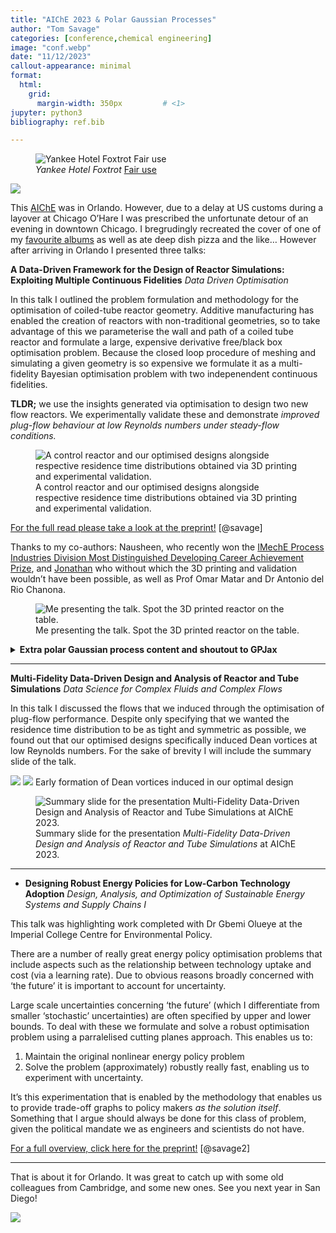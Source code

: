 ```yaml
---
title: "AIChE 2023 & Polar Gaussian Processes"
author: "Tom Savage"
categories: [conference,chemical engineering]
image: "conf.webp"
date: "11/12/2023"
callout-appearance: minimal
format:
  html:
    grid:
      margin-width: 350px         # <1>
jupyter: python3
bibliography: ref.bib

---
```


::: column-margin
![_Yankee Hotel Foxtrot_ <a href="//en.wikipedia.org/wiki/File:Yankee_Hotel_Foxtrot_(Front_Cover).png" title="Fair use of copyrighted material in the context of Yankee Hotel Foxtrot">Fair use</a>](yhf.webp)

![](selfie.webp)
:::

This [AIChE](https://www.aiche.org/conferences/aiche-annual-meeting/2023) was in Orlando. However, due to a delay at US customs during a layover at Chicago O'Hare I was prescribed the unfortunate detour of an evening in downtown Chicago. I bregrudingly recreated the cover of one of my [favourite albums](https://en.wikipedia.org/wiki/Yankee_Hotel_Foxtrot) as well as ate deep dish pizza and the like... However after arriving in Orlando I presented three talks: 

**A Data-Driven Framework for the Design of Reactor Simulations: Exploiting Multiple Continuous Fidelities** _Data Driven Optimisation_

In this talk I outlined the problem formulation and methodology for the optimisation of coiled-tube reactor geometry. 
Additive manufacturing has enabled the creation of reactors with non-traditional geometries, so to take advantage of this we parameterise the wall and path of a coiled tube reactor and formulate a large, expensive derivative free/black box optimisation problem. Because the closed loop procedure of meshing and simulating a given geometry is so expensive we formulate it as a multi-fidelity Bayesian optimisation problem with two indepenendent continuous fidelities.


**TLDR;** we use the insights generated via optimisation to design two new flow reactors. We experimentally validate these and demonstrate _improved plug-flow behaviour at low Reynolds numbers under steady-flow conditions._

![A control reactor and our optimised designs alongside respective residence time distributions obtained via 3D printing and experimental validation.](results.webp)


[For the full read please take a look at the preprint!](https://arxiv.org/abs/2308.08841) [@savage]

Thanks to my co-authors: Nausheen, who recently won the [IMechE Process Industries Division Most Distinguished Developing Career Achievement Prize](https://x.com/IMechE/status/1721527911012835747?s=20), and [Jonathan](https://www.ncl.ac.uk/engineering/staff/profile/jonathanmcdonough.html) who without which the 3D printing and validation wouldn't have been possible, as well as Prof Omar Matar and Dr Antonio del Rio Chanona.

::: column-margin
![Me presenting the talk. Spot the 3D printed reactor on the table.](me.webp)
:::



<details>
<summary>**Extra polar Gaussian process content and shoutout to GPJax**</summary>

\ 

As part of this work I parameterised the walls of a coiled tube reactor using a series of polar Gaussian Processes, allowing me to shift and warp the wall whilst ensuring it remains closed and continuous (AKA no leaks!). As part of this I ended up [contributing to the open-source GPJax library](https://github.com/JaxGaussianProcesses/GPJax/pull/339) which has been my library of choice for Gaussian processes for the last year.

Polar Gaussian processes work by applying a kernel function that operates using modulo-arithmatic. This ensures that as opposed to a data point at $\theta=0$ and $\theta=2\pi$ having zero correlation, they infact have perfect correlation. In short, the correlation between data 'wraps around' to the beginning.

If we define a standard covariance function such as the Matern function, and simply plot samples from a respective Gaussian process on a polar axis, the results are clearly not continuous in the polar domain.

```python
#| echo: false
#| output: false
import warnings
warnings.filterwarnings("ignore")
```
```python
#| fig-align: center
#| fig-width: 50% 
#| fig-cap: "Samples from a non-polar Gaussian Process"

import matplotlib.pyplot as plt
import numpy as np 

def matern(t1,t2):
  d = 2*(t1-t2)**2; p = 2
  return (1+(np.sqrt(3)*d)/p) * np.exp(-(np.sqrt(3)*d)/p)

def plot_samples(k):
  n = 100
  theta = np.linspace(0,2*np.pi,n)
  covariance_matrix = np.array([[k(theta[i],theta[j]) for i in range(n)] for j in range(n)])
  mean_function = np.array([1 for i in range(n)])

  fig,ax = plt.subplots(1,1,subplot_kw={'projection': 'polar'})
  ax.set_rticks([]); ax.set_rlim(-4,4)
  cols = ['tab:blue','tab:green','tab:red','tab:orange']
  for i in range(4):
    prior_sample = np.random.multivariate_normal(mean_function,covariance_matrix)
    ax.plot(theta,prior_sample,c=cols[i])

plot_samples(matern)
```

The samples are not closed because our kernel function believes that $2\pi$ and $0$ are very 'far away', when in fact they are perfectly correlated. A polar kernel function should reflect this fact: 

```python
#| fig-align: center
#| fig-width: 50% 
#| fig-cap: "Samples from a polar Gaussian Process"
def polar(t1,t2):
  tau = np.pi
  # angular distance
  d = abs(((t1-t2+np.pi) % (2*np.pi)) - np.pi)
  return (1 + tau * d / np.pi) * np.clip(1 - d / np.pi, 0, np.inf) ** tau

plot_samples(polar)
```

As we can see, samples from this Gaussian process are continuous in the polar domain! We can then condition as we normally would on data. 

In the case of defining the cross-section, we choose to exactly interpolate between 6 equally spaced points. The resulting posterior mean function then defines the cross-section. 
</details>

--- 

**Multi-Fidelity Data-Driven Design and Analysis of Reactor and Tube Simulations** _Data Science for Complex Fluids and Complex Flows_

In this talk I discussed the flows that we induced through the optimisation of plug-flow performance. Despite only specifying that we wanted the residence time distribution to be as tight and symmetric as possible, we found out that our optimised designs specifically induced Dean vortices at low Reynolds numbers. For the sake of brevity I will include the summary slide of the talk.

::: column-margin
![](dean_example.webp)
![](dean_example_2.webp)
Early formation of Dean vortices induced in our optimal design
:::

![Summary slide for the presentation _Multi-Fidelity Data-Driven Design and Analysis of Reactor and Tube Simulations_ at AIChE 2023.](summary.webp)

---

- **Designing Robust Energy Policies for Low-Carbon Technology Adoption** _Design, Analysis, and Optimization of Sustainable Energy Systems and Supply Chains I_

This talk was highlighting work completed with Dr Gbemi Olueye at the Imperial College Centre for Environmental Policy. 

There are a number of really great energy policy optimisation problems that include aspects such as the relationship between technology uptake and cost (via a learning rate). Due to obvious reasons broadly concerned with 'the future' it is important to account for uncertainty. 

Large scale uncertainties concerning 'the future' (which I differentiate from smaller 'stochastic' uncertainties) are often specified by upper and lower bounds. To deal with these we formulate and solve a robust optimisation problem using a parralelised cutting planes approach. This enables us to:

  1. Maintain the original nonlinear energy policy problem 
  2. Solve the problem (approximately) robustly really fast, enabling us to experiment with uncertainty. 

It's this experimentation that is enabled by the methodology that enables us to provide trade-off graphs to policy makers _as the solution itself_. Something that I argue should always be done for this class of problem, given the political mandate we as engineers and scientists do not have.

[For a full overview, click here for the preprint!](https://doi.org/10.48550/arxiv.2304.10203) [@savage2]

---

That is about it for Orlando. It was great to catch up with some old colleagues from Cambridge, and some new ones. See you next year in San Diego!

![](all.webp)